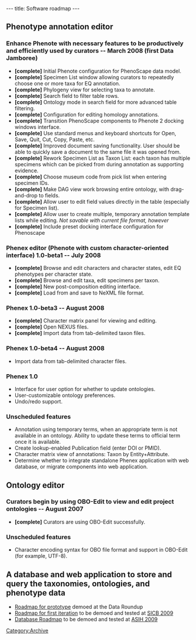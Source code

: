 ---
title: Software roadmap
---

==Phenotype annotation editor==
===Enhance Phenote with necessary features to be productively and efficiently used by curators -- March 2008 (first Data Jamboree)===
* '''[complete]''' Initial Phenote configuration for PhenoScape data model.
* '''[complete]''' Specimen List window allowing curators to repeatedly choose one or more taxa for EQ annotation.
* '''[complete]''' Phylogeny view for selecting taxa to annotate.
* '''[complete]''' Search field to filter table rows.
* '''[complete]''' Ontology mode in search field for more advanced table filtering.
* '''[complete]''' Configuration for editing homology annotations.
* '''[complete]''' Transition PhenoScape components to Phenote 2 docking windows interface.
* '''[complete]''' Use standard menus and keyboard shortcuts for Open, Save, Quit, Cut, Copy, Paste, etc.
* '''[complete]''' Improved document saving functionality. User should be able to quickly save a document to the same file it was opened from.
* '''[complete]''' Rework Specimen List as Taxon List: each taxon has multiple specimens which can be picked from during annotation as supporting evidence.
* '''[complete]''' Choose museum code from pick list when entering specimen IDs.
* '''[complete]''' Make DAG view work browsing entire ontology, with drag-and-drop to fields.
* '''[complete]''' Allow user to edit field values directly in the table (especially for Specimen list).
* '''[complete]''' Allow user to create multiple, temporary annotation template lists while editing.  ''Not savable with current file format, however''
* '''[complete]''' Include preset docking interface configuration for Phenoscape

===Phenex editor (Phenote with custom character-oriented interface) 1.0-beta1 -- July 2008===
* '''[complete]''' Browse and edit characters and character states, edit EQ phenotypes per character state.
* '''[complete]''' Browse and edit taxa, edit specimens per taxon.
* '''[complete]''' New post-composition editing interface.
* '''[complete]''' Load from and save to NeXML file format.

===Phenex 1.0-beta3 -- August 2008===
* '''[complete]''' Character matrix panel for viewing and editing.
* '''[complete]''' Open NEXUS files.
* '''[complete]''' Import data from tab-delimited taxon files.

===Phenex 1.0-beta4 -- August 2008===
* Import data from tab-delimited character files.

===Phenex 1.0===
* Interface for user option for whether to update ontologies.
* User-customizable ontology preferences.
* Undo/redo support.

===Unscheduled features===
* Annotation using temporary terms, when an appropriate term is not available in an ontology. Ability to update these terms to official term once it is available.
* Create lookup-enabled Publication field (enter DOI or PMID).
* Character matrix view of annotations: Taxon by Entity+Attribute.
* Determine whether to integrate standalone Phenex application with web database, or migrate components into web application.

==Ontology editor==
===Curators begin by using OBO-Edit to view and edit project ontologies -- August 2007===
* '''[complete]''' Curators are using OBO-Edit successfully.

===Unscheduled features===
* Character encoding syntax for OBO file format and support in OBO-Edit (for example, UTF-8).

==A database and web application to store and query the taxonomies, ontologies, and phenotype data==
* [[Data Jamboree 2/Prototype|Roadmap for prototype]] demoed at the Data Roundup
* [[Roadmap for first iteration]] to be demoed and tested at [http://www.sicb.org/meetings/2009/index.php3 SICB 2009]
* [[Database Roadmap]] to be demoed and tested at [http://www.dce.k-state.edu/conf/jointmeeting/ ASIH 2009]

[[Category:Archive]]